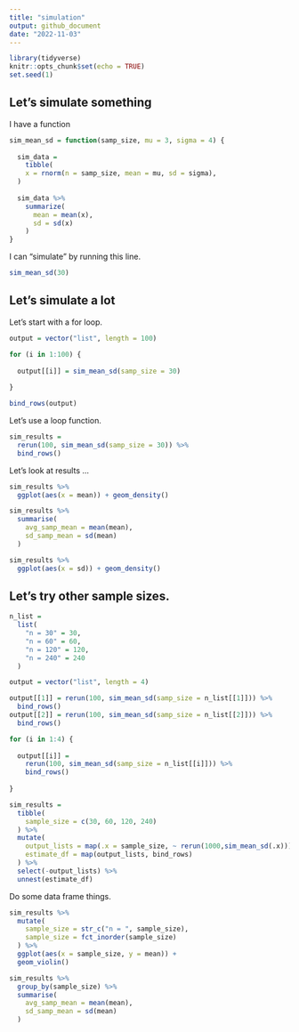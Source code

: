 ```yaml
---
title: "simulation"
output: github_document
date: "2022-11-03"
---
```


```r
library(tidyverse)
knitr::opts_chunk$set(echo = TRUE)
set.seed(1)
```

## Let's simulate something

I have a function 

```r
sim_mean_sd = function(samp_size, mu = 3, sigma = 4) {
  
  sim_data = 
    tibble(
    x = rnorm(n = samp_size, mean = mu, sd = sigma),
  )
  
  sim_data %>% 
    summarize(
      mean = mean(x),
      sd = sd(x)
    )
}
```

I can "simulate" by running this line.

```r
sim_mean_sd(30)
```


## Let's simulate a lot 

Let's start with a for loop.

```r
output = vector("list", length = 100)

for (i in 1:100) {
  
  output[[i]] = sim_mean_sd(samp_size = 30)
  
}

bind_rows(output)
```

Let's use a loop function.

```r
sim_results = 
  rerun(100, sim_mean_sd(samp_size = 30)) %>%
  bind_rows()
```

Let's look at results ...

```r
sim_results %>%
  ggplot(aes(x = mean)) + geom_density()

sim_results %>%
  summarise(
    avg_samp_mean = mean(mean),
    sd_samp_mean = sd(mean)
  )

sim_results %>%
  ggplot(aes(x = sd)) + geom_density()
```

## Let's try other sample sizes.

```r
n_list = 
  list(
    "n = 30" = 30,
    "n = 60" = 60,
    "n = 120" = 120,
    "n = 240" = 240
  )

output = vector("list", length = 4)

output[[1]] = rerun(100, sim_mean_sd(samp_size = n_list[[1]])) %>%
  bind_rows()
output[[2]] = rerun(100, sim_mean_sd(samp_size = n_list[[2]])) %>%
  bind_rows()

for (i in 1:4) {
  
  output[[i]] = 
    rerun(100, sim_mean_sd(samp_size = n_list[[i]])) %>%
    bind_rows()
  
}
```


```r
sim_results = 
  tibble(
    sample_size = c(30, 60, 120, 240)
  ) %>%
  mutate(
    output_lists = map(.x = sample_size, ~ rerun(1000,sim_mean_sd(.x))),
    estimate_df = map(output_lists, bind_rows)
  ) %>%
  select(-output_lists) %>%
  unnest(estimate_df)
```

Do some data frame things.

```r
sim_results %>%
  mutate(
    sample_size = str_c("n = ", sample_size),
    sample_size = fct_inorder(sample_size)
  ) %>%
  ggplot(aes(x = sample_size, y = mean)) + 
  geom_violin()
```

```r
sim_results %>%
  group_by(sample_size) %>%
  summarise(
    avg_samp_mean = mean(mean), 
    sd_samp_mean = sd(mean)
  )

```





